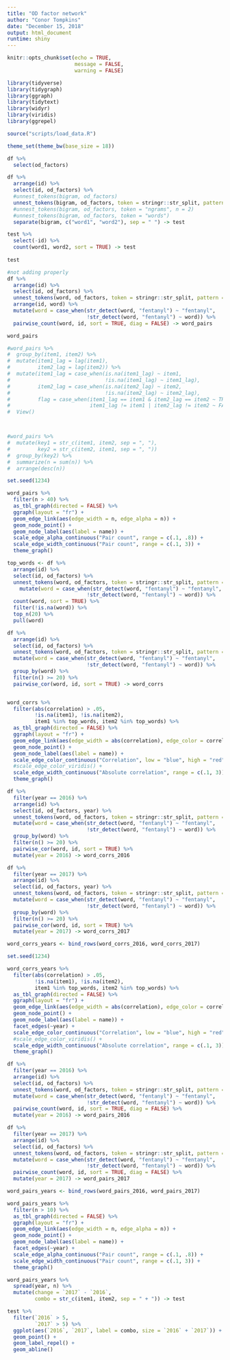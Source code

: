 ```yaml
---
title: "OD factor network"
author: "Conor Tompkins"
date: "December 15, 2018"
output: html_document
runtime: shiny
---
```


```r
knitr::opts_chunk$set(echo = TRUE,
                      message = FALSE,
                      warning = FALSE)
```

```r
library(tidyverse)
library(tidygraph)
library(ggraph)
library(tidytext)
library(widyr)
library(viridis)
library(ggrepel)

source("scripts/load_data.R")

theme_set(theme_bw(base_size = 18))
```

```r
df %>% 
  select(od_factors)

df %>% 
  arrange(id) %>% 
  select(id, od_factors) %>% 
  #unnest_tokens(bigram, od_factors)
  unnest_tokens(bigram, od_factors, token = stringr::str_split, pattern = ",") %>% 
  #unnest_tokens(bigram, od_factors, token = "ngrams", n = 2)
  #unnest_tokens(bigram, od_factors, token = "words")
  separate(bigram, c("word1", "word2"), sep = " ") -> test

test %>% 
  select(-id) %>% 
  count(word1, word2, sort = TRUE) -> test
  
test
```


```r
#not adding properly
df %>% 
  arrange(id) %>% 
  select(id, od_factors) %>% 
  unnest_tokens(word, od_factors, token = stringr::str_split, pattern = ", ") %>% 
  arrange(id, word) %>% 
  mutate(word = case_when(str_detect(word, "fentanyl") ~ "fentanyl",
                          !str_detect(word, "fentanyl") ~ word)) %>% 
  pairwise_count(word, id, sort = TRUE, diag = FALSE) -> word_pairs

word_pairs

#word_pairs %>% 
#  group_by(item1, item2) %>% 
#  mutate(item1_lag = lag(item1),
#         item2_lag = lag(item2)) %>% 
#  mutate(item1_lag = case_when(is.na(item1_lag) ~ item1,
#                               !is.na(item1_lag) ~ item1_lag),
#         item2_lag = case_when(is.na(item2_lag) ~ item2,
#                               !is.na(item2_lag) ~ item2_lag),
#         flag = case_when(item1_lag == item1 & item2_lag == item2 ~ TRUE,
#                          item1_lag != item1 | item2_lag != item2 ~ FALSE)) %>% 
#  View()



#word_pairs %>% 
#  mutate(key1 = str_c(item1, item2, sep = ", "),
#         key2 = str_c(item2, item1, sep = ", "))
#  group_by(key2) %>% 
#  summarize(n = sum(n)) %>% 
#  arrange(desc(n))

set.seed(1234)

word_pairs %>%
  filter(n > 40) %>% 
  as_tbl_graph(directed = FALSE) %>% 
  ggraph(layout = "fr") +
  geom_edge_link(aes(edge_width = n, edge_alpha = n)) +
  geom_node_point() +
  geom_node_label(aes(label = name)) +
  scale_edge_alpha_continuous("Pair count", range = c(.1, .8)) +
  scale_edge_width_continuous("Pair count", range = c(.1, 3)) +
  theme_graph()
```

```r
top_words <- df %>% 
  arrange(id) %>% 
  select(id, od_factors) %>% 
  unnest_tokens(word, od_factors, token = stringr::str_split, pattern = ", ") %>% 
    mutate(word = case_when(str_detect(word, "fentanyl") ~ "fentanyl",
                          !str_detect(word, "fentanyl") ~ word)) %>%
  count(word, sort = TRUE) %>% 
  filter(!is.na(word)) %>% 
  top_n(20) %>% 
  pull(word)

df %>%
  arrange(id) %>% 
  select(id, od_factors) %>% 
  unnest_tokens(word, od_factors, token = stringr::str_split, pattern = ", ") %>% 
  mutate(word = case_when(str_detect(word, "fentanyl") ~ "fentanyl",
                          !str_detect(word, "fentanyl") ~ word)) %>% 
  group_by(word) %>%
  filter(n() >= 20) %>%
  pairwise_cor(word, id, sort = TRUE) -> word_corrs


word_corrs %>%
  filter(abs(correlation) > .05,
         !is.na(item1), !is.na(item2),
         item1 %in% top_words, item2 %in% top_words) %>% 
  as_tbl_graph(directed = FALSE) %>% 
  ggraph(layout = "fr") +
  geom_edge_link(aes(edge_width = abs(correlation), edge_color = correlation)) +
  geom_node_point() +
  geom_node_label(aes(label = name)) +
  scale_edge_color_continuous("Correlation", low = "blue", high = "red") +
  #scale_edge_color_viridis() +
  scale_edge_width_continuous("Absolute correlation", range = c(.1, 3)) +
  theme_graph()
```

```r
df %>%
  filter(year == 2016) %>% 
  arrange(id) %>% 
  select(id, od_factors, year) %>% 
  unnest_tokens(word, od_factors, token = stringr::str_split, pattern = ", ") %>% 
  mutate(word = case_when(str_detect(word, "fentanyl") ~ "fentanyl",
                          !str_detect(word, "fentanyl") ~ word)) %>% 
  group_by(word) %>%
  filter(n() >= 20) %>%
  pairwise_cor(word, id, sort = TRUE) %>% 
  mutate(year = 2016) -> word_corrs_2016

df %>%
  filter(year == 2017) %>% 
  arrange(id) %>% 
  select(id, od_factors, year) %>% 
  unnest_tokens(word, od_factors, token = stringr::str_split, pattern = ", ") %>% 
  mutate(word = case_when(str_detect(word, "fentanyl") ~ "fentanyl",
                          !str_detect(word, "fentanyl") ~ word)) %>% 
  group_by(word) %>%
  filter(n() >= 20) %>%
  pairwise_cor(word, id, sort = TRUE) %>% 
  mutate(year = 2017) -> word_corrs_2017

word_corrs_years <- bind_rows(word_corrs_2016, word_corrs_2017)

set.seed(1234)

word_corrs_years %>%
  filter(abs(correlation) > .05,
         !is.na(item1), !is.na(item2),
         item1 %in% top_words, item2 %in% top_words) %>% 
  as_tbl_graph(directed = FALSE) %>% 
  ggraph(layout = "fr") +
  geom_edge_link(aes(edge_width = abs(correlation), edge_color = correlation)) +
  geom_node_point() +
  geom_node_label(aes(label = name)) +
  facet_edges(~year) +
  scale_edge_color_continuous("Correlation", low = "blue", high = "red") +
  #scale_edge_color_viridis() +
  scale_edge_width_continuous("Absolute correlation", range = c(.1, 3)) +
  theme_graph()
```

```r
df %>% 
  filter(year == 2016) %>% 
  arrange(id) %>% 
  select(id, od_factors) %>% 
  unnest_tokens(word, od_factors, token = stringr::str_split, pattern = ", ") %>% 
  mutate(word = case_when(str_detect(word, "fentanyl") ~ "fentanyl",
                          !str_detect(word, "fentanyl") ~ word)) %>% 
  pairwise_count(word, id, sort = TRUE, diag = FALSE) %>% 
  mutate(year = 2016) -> word_pairs_2016

df %>% 
  filter(year == 2017) %>% 
  arrange(id) %>% 
  select(id, od_factors) %>% 
  unnest_tokens(word, od_factors, token = stringr::str_split, pattern = ", ") %>% 
  mutate(word = case_when(str_detect(word, "fentanyl") ~ "fentanyl",
                          !str_detect(word, "fentanyl") ~ word)) %>% 
  pairwise_count(word, id, sort = TRUE, diag = FALSE) %>% 
  mutate(year = 2017) -> word_pairs_2017

word_pairs_years <- bind_rows(word_pairs_2016, word_pairs_2017)

word_pairs_years %>% 
  filter(n > 10) %>% 
  as_tbl_graph(directed = FALSE) %>% 
  ggraph(layout = "fr") +
  geom_edge_link(aes(edge_width = n, edge_alpha = n)) +
  geom_node_point() +
  geom_node_label(aes(label = name)) +
  facet_edges(~year) +
  scale_edge_alpha_continuous("Pair count", range = c(.1, .8)) +
  scale_edge_width_continuous("Pair count", range = c(.1, 3)) +
  theme_graph()
```


```r
word_pairs_years %>% 
  spread(year, n) %>% 
  mutate(change = `2017` - `2016`,
         combo = str_c(item1, item2, sep = " + ")) -> test

test %>% 
  filter(`2016` > 5,
         `2017` > 5) %>% 
  ggplot(aes(`2016`, `2017`, label = combo, size = `2016` + `2017`)) +
  geom_point() +
  geom_label_repel() +
  geom_abline()



```